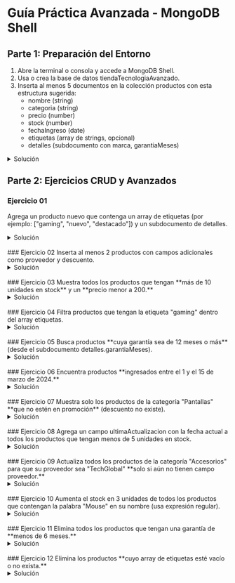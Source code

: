 # Guía Práctica Avanzada - MongoDB Shell

## Parte 1: Preparación del Entorno

1. Abre la terminal o consola y accede a MongoDB Shell.
2. Usa o crea la base de datos tiendaTecnologiaAvanzado.
3. Inserta al menos 5 documentos en la colección productos con esta estructura sugerida:
    - nombre (string)
    - categoria (string)
    - precio (number)
    - stock (number)
    - fechaIngreso (date)
    - etiquetas (array de strings, opcional)
    - detalles (subdocumento con marca, garantiaMeses)

<details>
    <summary style={{color:'red'}}>Solución</summary>

```json
[
  {
    "nombre":"teclado",
    "categoria":"electronica",
    "precio":10,
    "stock":5,
    "fechaIngreso":{"$date":"2024-03-01"},
    "etiquetas":[],
    "detalles":{
    	"marca":"samsung",
      "garantiaMeses":3
    }
  },
  {
    "nombre":"camisa",
    "categoria":"ropa",
    "precio":20,
    "stock":10,
    "fechaIngreso":{"$date":"2024-05-25"},
    "etiquetas":[],
    "detalles":{
    	"marca":"corona",
      "garantiaMeses":5
    }
  },
  {
    "nombre":"almohada",
    "categoria":"hogar",
    "precio":25,
    "stock":100,
    "fechaIngreso":{"$date":"2024-04-10"},
    "etiquetas":[],
    "detalles":{
    	"marca":"dubua",
      "garantiaMeses":10
    }
  },
  {
    "nombre":"olla",
    "categoria":"hogar",
    "precio":30,
    "stock":30,
    "fechaIngreso":{"$date":"2024-06-06"},
    "etiquetas":[],
    "detalles":{
    	"marca":"hush",
      "garantiaMeses":5
    }
  },
  {
    "nombre":"camara",
    "categoria":"electronica",
    "precio":100,
    "stock":20,
    "fechaIngreso":{"$date":"2024-07-08"},
    "etiquetas":[],
    "detalles":{
    	"marca":"sony",
      "garantiaMeses":10
    }
  }
]
```
</details>

## Parte 2: Ejercicios CRUD y Avanzados

### Ejercicio 01
Agrega un producto nuevo que contenga un array de etiquetas (por ejemplo: ["gaming", "nuevo", "destacado"]) y un subdocumento de detalles.

<details>
    <summary style={{color:'red'}}>Solución</summary>

```json
{
  "nombre":"pantalon",
  "categoria":"ropa",
  "precio":50,
  "stock":35,
  "fechaIngreso":{"$date":"2025-03-25"},
  "etiquetas":["ropa", "oferta", "nuevo producto"],
  "detalles":{
    "marca": "lacost",
    "garantiaMeses":12
  }
}
```
</details>

<br/>
### Ejercicio 02
Inserta al menos 2 productos con campos adicionales como proveedor y descuento.

<details>
    <summary style={{color:'red'}}>Solución</summary>

```json
[
	{
    "nombre":"ps5",
    "categoria":"electronica",
    "precio":500,
    "stock":20,
    "fechaIngreso":{"$date":"2025-02-03"},
    "etiquetas":["videojuegos", "sony"],
    "detalles":{
      "marca": "sony",
      "garantiaMeses":5
  	},
    "proveedor": "importadora Sur",
    "descuento": 0.1
	},
  {
    "nombre":"poleron",
    "categoria":"ropa",
    "precio":48,
    "stock":100,
    "fechaIngreso":{"$date":"2025-01-15"},
    "etiquetas":["ropa", "nuevo", "original"],
    "detalles":{
      "marca": "DiMarco",
      "garantiaMeses":8
  	},
    "proveedor": "importadora Norte",
    "descuento": 0.3
	}
]
```
</details>

<br/>
### Ejercicio 03
Muestra todos los productos que tengan **más de 10 unidades en stock** y un **precio menor a 200.**

<details>
    <summary style={{color:'red'}}>Solución</summary>

```json
{"stock":{$gt:10}, "precio":{$lt:200}}
```
</details>

<br/>
### Ejercicio 04
Filtra productos que tengan la etiqueta "gaming" dentro del array etiquetas.

<details>
    <summary style={{color:'red'}}>Solución</summary>

```json
{"etiquetas":"gaming"}
```
</details>

<br/>
### Ejercicio 05
Busca productos **cuya garantía sea de 12 meses o más** (desde el subdocumento detalles.garantiaMeses).
<details>
    <summary style={{color:'red'}}>Solución</summary>

```json
{"detalles.garantiaMeses":{$gte:12}}
```
</details>

<br/>
### Ejercicio 06
Encuentra productos **ingresados entre el 1 y el 15 de marzo de 2024.**

<details>
    <summary style={{color:'red'}}>Solución</summary>

```json
{"fechaIngreso": {$gte: ISODate("2024-03-01") , $lt: ISODate("2024-03-15")}}
```
</details>

<br/>
### Ejercicio 07
Muestra solo los productos de la categoría "Pantallas" **que no estén en promoción** (descuento no existe).


<details>
    <summary style={{color:'red'}}>Solución</summary>

```json
{ "categoria": "Pantallas", "descuento": { "$exists": false } }
```
</details>

<br/>
### Ejercicio 08
Agrega un campo ultimaActualizacion con la fecha actual a todos los productos que tengan menos de 5 unidades en stock.

<details>
    <summary style={{color:'red'}}>Solución</summary>

1. Ir a query y agregar:
```json
{"stock":{$lt:5}}
```

2. Ir a `update` y agregar:

```json
{
  $set: {
		"ultimaActualizacion": {$date: "2025-03-25"}
  },
}
```
</details>

<br/>
### Ejercicio 09
Actualiza todos los productos de la categoría "Accesorios" para que su proveedor sea "TechGlobal" **solo si aún no tienen campo proveedor.**

<details>
    <summary style={{color:'red'}}>Solución</summary>

1. Ir a query y agregar:

```json
{ "categoria": "Accesorios", "proveedor": { "$exists": false } }
```
2. Ir a `update` y agregar:

```json
{
  $set: {
		"proveedor":"TechGlobal"
  },
}
```

</details>

<br/>
### Ejercicio 10
Aumenta el stock en 3 unidades de todos los productos que contengan la palabra "Mouse" en su nombre (usa expresión regular).

<details>
    <summary style={{color:'red'}}>Solución</summary>

1. Ir a query y agregar:

```json
{
  "nombre": { "$regex": "Mouse", "$options": "i" }
}

```

2. Ir a `update` y agregar:

```json
{$inc: {"stock":3}}
```

</details>

<br/>
### Ejercicio 11
Elimina todos los productos que tengan una garantía de **menos de 6 meses.**

<details>
    <summary style={{color:'red'}}>Solución</summary>

```json
{ "detalles.garantiaMeses": {$lt:6}}
```
- Luego, botón `delete`

</details>

<br/>
### Ejercicio 12
Elimina los productos **cuyo array de etiquetas esté vacío o no exista.**
<details>
    <summary style={{color:'red'}}>Solución</summary>

```json
{
  "$or": [
    { "etiquetas": { "$exists": false } },
    { "etiquetas": [] }
  ]
}
```
- Luego, botón `delete`

</details>